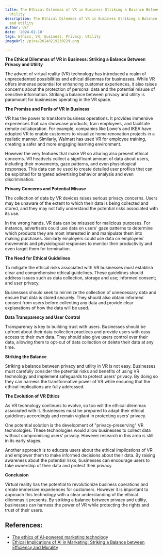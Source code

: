 ```yaml
---
title: The Ethical Dilemmas of VR in Business Striking a Balance Between Privacy and
  Utility
description: The Ethical Dilemmas of VR in Business Striking a Balance Between Privacy
  and Utility
author: Usf
date: '2024-02-10'
tags: Ethics, VR, Business, Privacy, Utility
imageUrl: /pixa/20240219230229.png

---
```

**The Ethical  Dilemmas of VR  in Business: Striking a  Balance Between  Privacy and  Utility**

The advent of virtual reality (VR) technology has introduced a realm of unprecedented possibilities and ethical dilemmas  for businesses. While VR offers  immense potential  for enhancing customer experiences, it also raises concerns about the protection of personal data and  the potential misuse of sensitive information. Striking  a  balance  between privacy and utility is paramount for businesses operating in the  VR space.

**The Promise and Perils of VR  in Business**

VR has the power to transform business operations. It provides immersive experiences that can showcase  products, train employees, and facilitate remote collaboration.  For example, companies like Lowe's  and IKEA have adopted VR to  enable customers to visualize home renovation projects  in a realistic manner. Similarly, Walmart has used VR for employee training, creating a safer and more engaging learning  environment.

However the very features  that make VR so alluring also present ethical concerns. VR headsets collect a significant amount of data about users,  including their movements, gaze patterns, and even physiological responses. This data can be used to create detailed user profiles that can be exploited for targeted advertising behavior analysis and even discrimination.

**Privacy Concerns  and Potential Misuse**

The collection of data by VR  devices raises serious privacy concerns. Users may  be unaware of the extent to which their data is being collected and stored, and they may not fully understand the potential risks associated with its use.

In the wrong hands,  VR data can be  misused for malicious purposes. For  instance,  advertisers could use data on users' gaze patterns to determine which products they are most interested in and manipulate them into making purchases. Similarly employers could use data on employees' movements  and physiological  responses to monitor their productivity and even target them for termination.

**The  Need for  Ethical  Guidelines**

To mitigate the ethical risks associated with VR businesses must establish clear and comprehensive ethical guidelines. These guidelines  should address issues  such as  data collection,  storage and use; informed consent; and user  privacy.

Businesses should  seek to  minimize the  collection of unnecessary data and ensure that data is stored securely.  They  should also obtain informed  consent from  users before collecting any data and provide clear  explanations of how the data will be used.

**Data Transparency and  User Control**

Transparency is key to building trust with users. Businesses should be upfront about  their data collection practices and provide users with easy access to their own data. They should also give  users control over  their data, allowing them to  opt-out of data collection or delete their  data at any time.

**Striking the Balance**

Striking a balance between privacy and utility in VR is not easy. Businesses must carefully consider the potential risks and  benefits of using  VR technology and implement safeguards to protect users' privacy. By doing so they can harness the transformative power of VR while ensuring that the ethical implications are fully addressed.

**The Evolution of VR  Ethics**

As VR technology continues to evolve, so too will the ethical dilemmas associated  with it. Businesses must be prepared to adapt their ethical guidelines accordingly and remain vigilant in protecting users' privacy.

One potential solution is the development of "privacy-preserving" VR technologies. These technologies would allow businesses to collect  data without compromising  users' privacy. However research in this area is still  in its early stages.

Another approach is to educate  users about the ethical implications of VR and empower them to make informed decisions about their data. By raising awareness about the potential risks, businesses can encourage users to take ownership of their data and protect their privacy.

**Conclusion**

Virtual reality has the potential  to revolutionize business operations  and create immersive experiences for customers. However it is important to approach this technology with a clear understanding of the ethical dilemmas it presents. By striking a balance between privacy and utility, businesses can harness the power of VR while protecting the rights and trust of their users.

## References:
- [The ethics of AI-powered marketing technology](https://martech.org/the-ethics-of-ai-powered-marketing-technology/)
- [Ethical Implications of AI in Marketing: Striking a Balance between Efficiency and Morality](https://www.linkedin.com/pulse/ethical-implications-ai-marketing-striking-balance-between-luicien)
